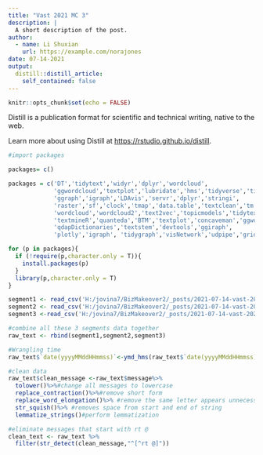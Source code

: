 ```yaml
---
title: "Vast 2021 MC 3"
description: |
  A short description of the post.
author:
  - name: Li Shuxian
    url: https://example.com/norajones
date: 07-14-2021
output:
  distill::distill_article:
    self_contained: false
---
```



```r
knitr::opts_chunk$set(echo = FALSE)
```

Distill is a publication format for scientific and technical writing, native to the web.

Learn more about using Distill at <https://rstudio.github.io/distill>.

```r
#import packages

packages= c()

packages = c('DT','tidytext','widyr','dplyr','wordcloud',
             'ggwordcloud','textplot','lubridate','hms','tidyverse','tidygraph',
             'ggraph','igraph','LDAvis','servr','dplyr','stringi',
             'raster','sf','clock','tmap','data.table','textclean','tm',
             'wordcloud','wordcloud2','text2vec','topicmodels','tidytext',
             'textmineR','quanteda','BTM','textplot','concaveman','ggwordcloud',
             'qdapDictionaries','textstem','devtools','ggiraph',
             'plotly','igraph', 'tidygraph','visNetwork','udpipe','grid')

for (p in packages){
  if (!require(p,character.only = T)){
    install.packages(p)    
  }
  library(p,character.only = T)
}
```

```r
segment1 <- read_csv('H:/jovina7/BizMakeover2/_posts/2021-07-14-vast-2021-mc-3/data/csv-1700-1830.csv')
segment2 <- read_csv('H:/jovina7/BizMakeover2/_posts/2021-07-14-vast-2021-mc-3/data/csv-1831-2000.csv')
segment3 <-read_csv('H:/jovina7/BizMakeover2/_posts/2021-07-14-vast-2021-mc-3/data/csv-2001-2131.csv')
```

```r
#combine all these 3 segments data together 
raw_text <- rbind(segment1,segment2,segment3)
```

```r
#Wrangling time
raw_text$`date(yyyyMMddHHmmss)`<-ymd_hms(raw_text$`date(yyyyMMddHHmmss)`)
```

```r
#clean data
raw_text$clean_message <-raw_text$message%>%
  tolower()%>%#change all messages to lowercase
  replace_contraction()%>%#remove short form
  replace_word_elongation()%>% #remove the same letter appears unnecessarily, eg.'loooook' to 'look'
  str_squish()%>% #removes space from start and end of string
  lemmatize_strings()#perform lemmatization
```

```r
#eliminate messages that start with rt @
clean_text <- raw_text %>%
  filter(str_detect(clean_message,"^[^rt @]"))
```

